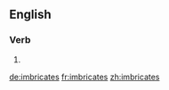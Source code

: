 ==English==

===Verb===
{{head|en|verb form}}

# {{en-third-person singular of|imbricate}}

[[de:imbricates]]
[[fr:imbricates]]
[[zh:imbricates]]